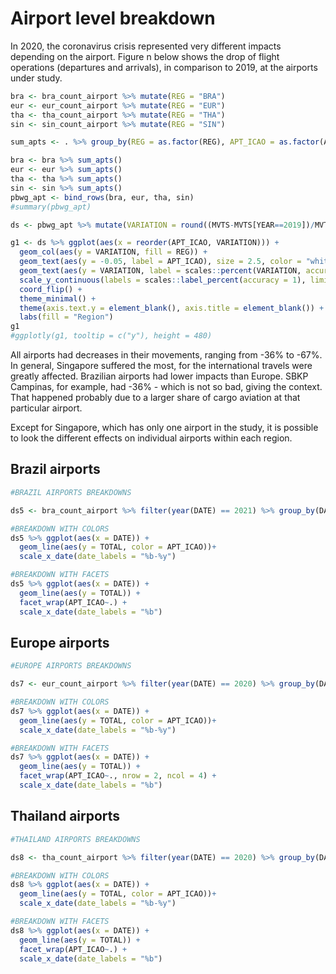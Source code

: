 # Airport level breakdown

In 2020, the coronavirus crisis represented very different impacts depending on the airport. Figure n below shows the drop of flight operations (departures and arrivals), in comparison to 2019, at the airports under study.
```r
bra <- bra_count_airport %>% mutate(REG = "BRA")
eur <- eur_count_airport %>% mutate(REG = "EUR")
tha <- tha_count_airport %>% mutate(REG = "THA")
sin <- sin_count_airport %>% mutate(REG = "SIN")

sum_apts <- . %>% group_by(REG = as.factor(REG), APT_ICAO = as.factor(APT_ICAO), YEAR = as.factor(year(DATE))) %>% summarise(MVTS = sum(ARRS, DEPS), MVTS_INT = sum(ARRS_DOM, DEPS_DOM))

bra <- bra %>% sum_apts()
eur <- eur %>% sum_apts()
tha <- tha %>% sum_apts()
sin <- sin %>% sum_apts()
pbwg_apt <- bind_rows(bra, eur, tha, sin)
#summary(pbwg_apt)

ds <- pbwg_apt %>% mutate(VARIATION = round((MVTS-MVTS[YEAR==2019])/MVTS[YEAR==2019], 2)) %>% select(REG, APT_ICAO, YEAR, VARIATION) %>% filter(YEAR == 2020)

g1 <- ds %>% ggplot(aes(x = reorder(APT_ICAO, VARIATION))) +
  geom_col(aes(y = VARIATION, fill = REG)) +
  geom_text(aes(y = -0.05, label = APT_ICAO), size = 2.5, color = "white") +
  geom_text(aes(y = VARIATION, label = scales::percent(VARIATION, accuracy = 1)), size = 2.5, color = "white", nudge_y = 0.02) +
  scale_y_continuous(labels = scales::label_percent(accuracy = 1), limits = c(-0.7,0), n.breaks = 7) +
  coord_flip() +
  theme_minimal() +
  theme(axis.text.y = element_blank(), axis.title = element_blank()) +
  labs(fill = "Region")
g1
#ggplotly(g1, tooltip = c("y"), height = 480)


```
All airports had decreases in their movements, ranging from -36% to -67%. In general, Singapore suffered the most, for the international travels were greatly affected. Brazilian airports had lower impacts than Europe. SBKP Campinas, for example, had -36% - which is not so bad, giving the context. That happened probably due to a larger share of cargo aviation at that particular airport.


Except for Singapore, which has only one airport in the study, it is possible to look the different effects on individual airports within each region.

## Brazil airports
```r
#BRAZIL AIRPORTS BREAKDOWNS

ds5 <- bra_count_airport %>% filter(year(DATE) == 2021) %>% group_by(DATE, APT_ICAO) %>% summarise(TOTAL = sum(ARRS,DEPS))

#BREAKDOWN WITH COLORS
ds5 %>% ggplot(aes(x = DATE)) +
  geom_line(aes(y = TOTAL, color = APT_ICAO))+
  scale_x_date(date_labels = "%b-%y")

#BREAKDOWN WITH FACETS
ds5 %>% ggplot(aes(x = DATE)) +
  geom_line(aes(y = TOTAL)) +
  facet_wrap(APT_ICAO~.) +
  scale_x_date(date_labels = "%b")

```

## Europe airports
```r
#EUROPE AIRPORTS BREAKDOWNS

ds7 <- eur_count_airport %>% filter(year(DATE) == 2020) %>% group_by(DATE, APT_ICAO) %>% summarise(TOTAL = sum(ARRS,DEPS))

#BREAKDOWN WITH COLORS
ds7 %>% ggplot(aes(x = DATE)) +
  geom_line(aes(y = TOTAL, color = APT_ICAO))+
  scale_x_date(date_labels = "%b-%y")

#BREAKDOWN WITH FACETS
ds7 %>% ggplot(aes(x = DATE)) +
  geom_line(aes(y = TOTAL)) +
  facet_wrap(APT_ICAO~., nrow = 2, ncol = 4) +
  scale_x_date(date_labels = "%b")

```

## Thailand airports
```r
#THAILAND AIRPORTS BREAKDOWNS

ds8 <- tha_count_airport %>% filter(year(DATE) == 2020) %>% group_by(DATE, APT_ICAO) %>% summarise(TOTAL = sum(ARRS,DEPS))

#BREAKDOWN WITH COLORS
ds8 %>% ggplot(aes(x = DATE)) +
  geom_line(aes(y = TOTAL, color = APT_ICAO))+
  scale_x_date(date_labels = "%b-%y")

#BREAKDOWN WITH FACETS
ds8 %>% ggplot(aes(x = DATE)) +
  geom_line(aes(y = TOTAL)) +
  facet_wrap(APT_ICAO~.) +
  scale_x_date(date_labels = "%b")

```
